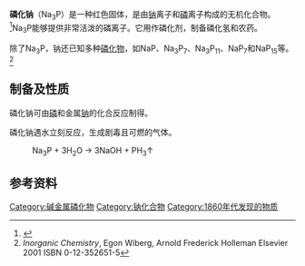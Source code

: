 {{chembox
| Verifiedfields = changed
| Watchedfields = changed
| verifiedrevid = 477000388
|   ImageFile = Sodium-phosphide-xtal-3D-vdW.png
|   Name = 磷化钠
|   OtherNames = sodium phosphide, common<br>trisodiophosphine
| Section1 = {{Chembox Identifiers
|   ChemSpiderID_Ref = {{chemspidercite|correct|chemspider}}
| ChemSpiderID = 55463
| InChI = 1/3Na.P/q3*+1;-3
| InChIKey = FHHBFSHDCCEUKM-UHFFFAOYAE
| SMILES = [Na+].[Na+].[Na+].[PH6-3]
| StdInChI_Ref = {{stdinchicite|correct|chemspider}}
| StdInChI = 1S/3Na.P/q3*+1;-3
| StdInChIKey_Ref = {{stdinchicite|correct|chemspider}}
| StdInChIKey = FHHBFSHDCCEUKM-UHFFFAOYSA-N
| CASNo_Ref = {{cascite|changed|??}}
| CASNo = 12058-85-4
|   PubChem = 61547
  }}
| Section2 = {{Chembox Properties
|   Formula = Na<sub>3</sub>P
|   MolarMass = 99.943
|   Appearance = 红色固体
|   Solubility = 不溶
|   SolubleOther = 不溶于液态CO<sub>2</sub>
|   MeltingPt = > 650 °C
|   Density = 1.74 g/cm<sup>3</sup>
  }}<!--
| [[Enthalpy_of_Formation|Enthalpy of Formation]]<sup>9</sup>
| -32.0 kcal/mol -->
| Section3 = {{Chembox Structure
|   Coordination = 三角双锥<ref name = "Dong">{{cite journal | journal = [[Acta_Crystallogr._E|Acta Crystallogr. E]]  | year = 2005 | volume = 61 | pages = i223–i224 | doi = 10.1107/S1600536805031168 | title = Reinvestigation of Na<sub>3</sub>P based on single-crystal data | author1 = Dong, Y | author2 = Disalvo, F.J | issue = 11}}</ref>  
|   CrystalStruct = [[六方晶系|六方晶系]]<br> a = 4.9512 Å<br>c = 8.7874 Å
  }}
| Section8 = {{Chembox Related
|   OtherAnions = [[氯化钠|氯化钠]]<br />[[氮化钠|氮化钠]]
|   OtherCations = [[磷化铝|磷化铝]]<br />[[磷化锂|磷化锂]]
  }}
}}
'''磷化钠'''（Na<sub>3</sub>P）是一种红色固体，是由[[钠|钠]]离子和[[磷|磷]]离子构成的无机化合物。<ref>{{cite journal | journal = [[Mater._Res._Bull.|Mater. Res. Bull.]] | year = 2002 | volume = 37 | pages = 1101–1106 | doi = 10.1016/S0025-5408(02)00749-3 | title = A solvothermal synthesis of ultra-fine iron phosphide | author1 = Yunle, G | author2 = Fan, G | author3 = Yiate, Q | author4 = Huagui, Z | author5 = Ziping, Y | issue = 6}}</ref>Na<sub>3</sub>P能够提供非常活泼的磷离子。它用作磷化剂，制备磷化氢和农药。

除了Na<sub>3</sub>P，钠还已知多种[[磷化物|磷化物]]，如NaP、Na<sub>3</sub>P<sub>7</sub>、Na<sub>3</sub>P<sub>11</sub>、NaP<sub>7</sub>和NaP<sub>15</sub>等。<ref>''Inorganic Chemistry'', Egon Wiberg, Arnold Frederick Holleman Elsevier 2001 ISBN 0-12-352651-5</ref>

==制备及性质==
磷化钠可由[[磷|磷]]和金属[[钠|钠]]的化合反应制得。

磷化钠遇水立刻反应，生成剧毒且可燃的气体。
: Na<sub>3</sub>P + 3H<sub>2</sub>O → 3NaOH + PH<sub>3</sub>↑

==参考资料==
{{reflist}}

{{无机化合物小作品}}
{{钠化合物}}
{{磷化物}}

[[Category:碱金属磷化物|Category:碱金属磷化物]]
[[Category:钠化合物|Category:钠化合物]]
[[Category:1860年代发现的物质|Category:1860年代发现的物质]]